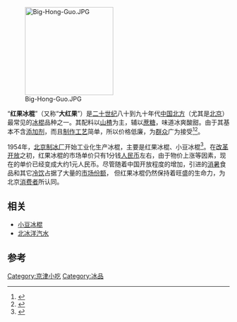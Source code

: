 [[File:Big-Hong-Guo.JPG|200px]]

“'''红果冰棍'''”（又称“'''大红果'''”）是[[二十世纪|二十世纪]]八十到九十年代[[中国|中国]][[北方|北方]]（尤其是[[北京|北京]]）最常见的[[冰棍|冰棍]]品种之一。其配料以[[山楂|山楂]]为主，辅以[[蔗糖|蔗糖]]，味道冰爽酸甜。由于其基本不含[[添加剂|添加剂]]，而且[[制作工艺|制作工艺]]简单，所以价格低廉，为[[群众|群众]]广为接受<ref>{{Cite book|title=胡同根儿 上|last=刘一达著|first=|publisher=北京联合出版公司|year=2014.12|isbn=978-7-5502-3808-4|location=北京|pages=184}}</ref><ref>{{Cite book|title=京华三章|last=孙玉民著|first=|publisher=[[华文出版社|华文出版社]]|year=2016.04|isbn=978-7-5075-4499-2|location=北京|pages=71-72}}</ref>。

1954年，[[北京制冰厂|北京制冰厂]]开始工业化生产冰棍，主要是红果冰棍、小豆冰棍<ref>{{Cite book|title=用生命拯救生命|last=高文瑞著|first=|publisher=[[吉林人民出版社|吉林人民出版社]]|year=2010.11|isbn=978-7-206-07343-4|location=长春|pages=118}}</ref>。在[[改革开放|改革开放]]之初，红果冰棍的市场单价只有1分钱[[人民币|人民币]]左右，由于物价上涨等因素，现在的单价已经变成大约1元人民币。尽管随着中国开放程度的增加，引进的[[消暑|消暑]]食品和其它[[冷饮|冷饮]]占据了大量的[[市场份额|市场份额]]， 但红果冰棍仍然保持着旺盛的生命力，为北京[[消费者|消费者]]所认同。

== 相关 ==
*[[小豆冰棍|小豆冰棍]]
*[[北冰洋汽水|北冰洋汽水]]

==参考==
{{reflist}}
[[Category:京津小吃|Category:京津小吃]]
[[Category:冰品|Category:冰品]]